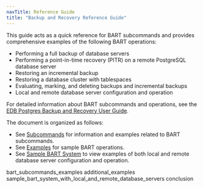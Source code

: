 ```yaml
---
navTitle: Reference Guide
title: "Backup and Recovery Reference Guide"
---
```




This guide acts as a quick reference for BART subcommands and provides comprehensive examples of the following BART operations:

-   Performing a full backup of database servers
-   Performing a point-in-time recovery (PITR) on a remote PostgreSQL database server
-   Restoring an incremental backup
-   Restoring a database cluster with tablespaces
-   Evaluating, marking, and deleting backups and incremental backups
-   Local and remote database server configuration and operation

For detailed information about BART subcommands and operations, see the [EDB Postgres Backup and Recovery User Guide](https://www.enterprisedb.com/edb-docs/).

The document is organized as follows:

-   See [Subcommands](01_using_subcommands/#using_bart_subcommands) for information and examples related to BART subcommands.
-   See [Examples](#examples) for sample BART operations.
-   See [Sample BART System](#a_sample_bart_system_with_local_and_remote_database_servers) to view examples of both local and remote database server configuration and operation.

<div class="toctree" maxdepth="5">

bart\_subcommands\_examples additional\_examples sample\_bart\_system\_with\_local\_and\_remote\_database\_servers conclusion

</div>
